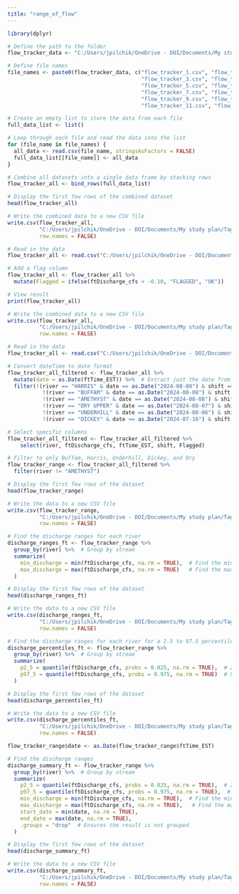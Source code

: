 ```yaml
---
title: "range_of_flow"
---
```


```r
library(dplyr)
```

```r

# Define the path to the folder
flow_tracker_data <- "C:/Users/jpilchik/OneDrive - DOI/Documents/My study plan/Tagging/Tracking/radio_tracking_2024/data/flow_tracker_data/"

# Define file names
file_names <- paste0(flow_tracker_data, c("flow_tracker_1.csv", "flow_tracker_2.csv", 
                                          "flow_tracker_3.csv", "flow_tracker_4.csv", 
                                          "flow_tracker_5.csv", "flow_tracker_6.csv", 
                                          "flow_tracker_7.csv", "flow_tracker_8.csv", 
                                          "flow_tracker_9.csv", "flow_tracker_10.csv", 
                                          "flow_tracker_11.csv", "flow_tracker_12.csv")) 

# Create an empty list to store the data from each file
full_data_list <- list()

# Loop through each file and read the data into the list
for (file_name in file_names) {
  all_data <- read.csv(file_name, stringsAsFactors = FALSE)
  full_data_list[[file_name]] <- all_data
}

# Combine all datasets into a single data frame by stacking rows
flow_tracker_all <- bind_rows(full_data_list)

# Display the first few rows of the combined dataset
head(flow_tracker_all)

# Write the combined data to a new CSV file
write.csv(flow_tracker_all, 
          "C:/Users/jpilchik/OneDrive - DOI/Documents/My study plan/Tagging/Tracking/radio_tracking_2024/data/flow_tracker_data/flow_tracker_all.csv", 
          row.names = FALSE)

```

```r
# Read in the data
flow_tracker_all <- read.csv("C:/Users/jpilchik/OneDrive - DOI/Documents/My study plan/Tagging/Tracking/radio_tracking_2024/data/flow_tracker_data/flow_tracker_all.csv")

# Add a flag column
flow_tracker_all <- flow_tracker_all %>%
  mutate(Flagged = ifelse(ftDischarge_cfs < -0.10, "FLAGGED", "OK"))

# View result
print(flow_tracker_all)

# Write the combined data to a new CSV file
write.csv(flow_tracker_all, 
          "C:/Users/jpilchik/OneDrive - DOI/Documents/My study plan/Tagging/Tracking/radio_tracking_2024/data/flow_tracker_data/flow_tracker_all.csv", 
          row.names = FALSE)
```

```r
# Read in the data
flow_tracker_all <- read.csv("C:/Users/jpilchik/OneDrive - DOI/Documents/My study plan/Tagging/Tracking/radio_tracking_2024/data/flow_tracker_data/flow_tracker_all.csv")

# Convert dateTime to date format
flow_tracker_all_filtered <- flow_tracker_all %>%
  mutate(date = as.Date(ftTime_EST)) %>%  # Extract just the date from dateTime
  filter(!(river == "HARRIS" & date == as.Date("2024-08-08") & shift == "night") &
           !(river == "BUFFAM" & date == as.Date("2024-08-08") & shift == "night") &
           !(river == "AMETHYST" & date == as.Date("2024-08-08") & shift == "night") &
           !(river == "DRY UPPER" & date == as.Date("2024-08-07") & shift == "night") &
           !(river == "UNDERHILL" & date == as.Date("2024-08-06") & shift == "night") &
           !(river == "DICKEY" & date == as.Date("2024-07-16") & shift == "night"))

# Select specific columns
flow_tracker_all_filtered <- flow_tracker_all_filtered %>%
    select(river, ftDischarge_cfs, ftTime_EST, shift, Flagged) 

```

```r

# Filter to only Buffam, Harris, Underhill, Dickey, and Dry
flow_tracker_range <- flow_tracker_all_filtered %>%
  filter(river != "AMETHYST")

# Display the first few rows of the dataset
head(flow_tracker_range)

# Write the data to a new CSV file
write.csv(flow_tracker_range, 
          "C:/Users/jpilchik/OneDrive - DOI/Documents/My study plan/Tagging/Tracking/radio_tracking_2024/data/flow_tracker_data/flow_tracker_range.csv", 
          row.names = FALSE)

```

```r

# Find the discharge ranges for each river
discharge_ranges_ft <- flow_tracker_range %>%
  group_by(river) %>%  # Group by stream
  summarize(
    min_discharge = min(ftDischarge_cfs, na.rm = TRUE),  # Find the minimum value
    max_discharge = max(ftDischarge_cfs, na.rm = TRUE)   # Find the maximum value
  )

# Display the first few rows of the dataset
head(discharge_ranges_ft)

# Write the data to a new CSV file
write.csv(discharge_ranges_ft, 
          "C:/Users/jpilchik/OneDrive - DOI/Documents/My study plan/Tagging/Tracking/radio_tracking_2024/data/flow_tracker_data/discharge_ranges_ft.csv", 
          row.names = FALSE)

```

```r

# Find the discharge ranges for each river for a 2.5 to 97.5 percentile
discharge_percentiles_ft <- flow_tracker_range %>%
  group_by(river) %>%  # Group by stream
  summarize(
    p2_5 = quantile(ftDischarge_cfs, probs = 0.025, na.rm = TRUE),  # 2.5th percentile
    p97_5 = quantile(ftDischarge_cfs, probs = 0.975, na.rm = TRUE)  # 97.5th percentile
  )

# Display the first few rows of the dataset
head(discharge_percentiles_ft)

# Write the data to a new CSV file
write.csv(discharge_percentiles_ft, 
          "C:/Users/jpilchik/OneDrive - DOI/Documents/My study plan/Tagging/Tracking/radio_tracking_2024/data/flow_tracker_data/discharge_percentiles_ft.csv", 
          row.names = FALSE)

```

```r

flow_tracker_range$date <- as.Date(flow_tracker_range$ftTime_EST)

# Find the discharge ranges
discharge_summary_ft <- flow_tracker_range %>%
  group_by(river) %>%  # Group by stream
  summarize(
    p2_5 = quantile(ftDischarge_cfs, probs = 0.025, na.rm = TRUE),  # 2.5th percentile
    p97_5 = quantile(ftDischarge_cfs, probs = 0.975, na.rm = TRUE),  # 97.5th percentile
    min_discharge = min(ftDischarge_cfs, na.rm = TRUE),  # Find the minimum value
    max_discharge = max(ftDischarge_cfs, na.rm = TRUE),   # Find the maximum value
    start_date = min(date, na.rm = TRUE),
    end_date = max(date, na.rm = TRUE),
    .groups = "drop"  # Ensures the result is not grouped
  )

# Display the first few rows of the dataset
head(discharge_summary_ft)

# Write the data to a new CSV file
write.csv(discharge_summary_ft, 
          "C:/Users/jpilchik/OneDrive - DOI/Documents/My study plan/Tagging/Tracking/radio_tracking_2024/data/flow_tracker_data/discharge_summary_ft.csv", 
          row.names = FALSE)

```